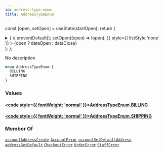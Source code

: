 ```yaml
---
id: address-type-enum
title: AddressTypeEnum
---
```






const [open, setOpen] = useState(startOpen);
return (
<details {...(open ? { open: true } : {})} className="details" style={{ border:'none', boxShadow:'none', background:'var(--ifm-background-color)' }}>
<summary
onClick={(e) => {
e.preventDefault();
setOpen((open) => !open);
}}
style={{ listStyle:'none' }} >
{open ? dataOpen : dataClose}
</summary>
{open && children}
</details>
);
};

No description

```graphql
enum AddressTypeEnum {
  BILLING
  SHIPPING
}
```

### Values

#### [<code style={{ fontWeight: 'normal' }}>AddressTypeEnum.<b>BILLING</b></code>](#)

#### [<code style={{ fontWeight: 'normal' }}>AddressTypeEnum.<b>SHIPPING</b></code>](#)

### Member Of

[`accountAddressCreate`](../../../api-reference/users/mutations/account-address-create.mdx) <Badge class="badge badge--secondary" text="mutation"/><Bullet />[`AccountError`](../../../api-reference/users/objects/account-error.mdx) <Badge class="badge badge--secondary" text="object"/><Bullet />[`accountSetDefaultAddress`](../../../api-reference/users/mutations/account-set-default-address.mdx) <Badge class="badge badge--secondary" text="mutation"/><Bullet />[`addressSetDefault`](../../../api-reference/users/mutations/address-set-default.mdx) <Badge class="badge badge--secondary" text="mutation"/><Bullet />[`CheckoutError`](../../../api-reference/checkout/objects/checkout-error.mdx) <Badge class="badge badge--secondary" text="object"/><Bullet />[`OrderError`](../../../api-reference/orders/objects/order-error.mdx) <Badge class="badge badge--secondary" text="object"/><Bullet />[`StaffError`](../../../api-reference/users/objects/staff-error.mdx) <Badge class="badge badge--secondary" text="object"/>
